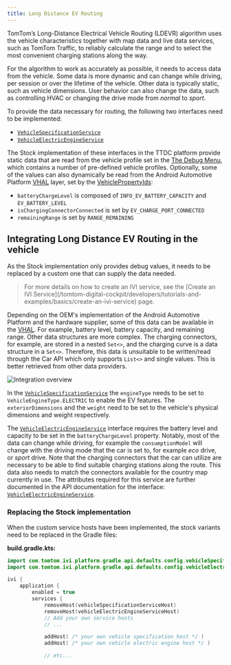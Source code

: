 ---
title: Long Distance EV Routing
---

TomTom’s Long-Distance Electrical Vehicle Routing (LDEVR) algorithm uses the vehicle 
characteristics together with map data and live data services, such as TomTom Traffic, to reliably 
calculate the range and to select the most convenient charging stations along the way.

For the algorithm to work as accurately as possible, it needs to access data from the vehicle. Some 
data is more dynamic and can change while driving, per session or over the lifetime of the vehicle. 
Other data is typically static, such as vehicle dimensions. User behavior can also change the data, 
such as controlling HVAC or changing the drive mode from _normal_ to _sport_.

To provide the data necessary for routing, the following two interfaces need to be implemented:

- [`VehicleSpecificationService`](TTIVI_PLATFORM_API)
- [`VehicleElectricEngineService`](TTIVI_PLATFORM_API)

The Stock implementation of these interfaces in the TTDC platform provide static data that are read 
from the vehicle profile set in the 
[The Debug Menu](/tomtom-digital-cockpit/getting-started/the-debug-menu), 
which contains a number of pre-defined vehicle profiles.
Optionally, some of the values can also dynamically be read from the Android Automotive Platform 
[VHAL](https://source.android.com/docs/devices/automotive/vhal) layer, set by the 
[VehiclePropertyIds](https://developer.android.com/reference/android/car/VehiclePropertyIds):

- `batteryChargeLevel` is composed of `INFO_EV_BATTERY_CAPACITY` and `EV_BATTERY_LEVEL`
- `isChargingConnectorConnected` is set by `EV_CHARGE_PORT_CONNECTED`
- `remainingRange` is set by `RANGE_REMAINING`

## Integrating Long Distance EV Routing in the vehicle

As the Stock implementation only provides debug values, it needs to be replaced by a custom one 
that can supply the data needed.

<Blockquote type="announcement">
    For more details on how to create an IVI service, see the
    [Create an IVI Service](/tomtom-digital-cockpit/developers/tutorials-and-examples/basics/create-an-ivi-service)
    page.
</Blockquote>

Depending on the OEM's implementation of the Android Automotive Platform and the hardware supplier, 
some of this data can be available in the 
[VHAL](https://source.android.com/docs/devices/automotive/vhal). For example, battery level, 
battery capacity, and remaining range.
Other data structures are more complex. The charging connectors, for example, are stored in a 
nested `Set<>`, and the charging curve is a data structure in a `Set<>`. Therefore, this data is 
unsuitable to be written/read through the Car API which only supports `List<>` and single values. 
This is better retrieved from other data providers.

![Integration overview](images/ldevr_integration_overview.svg)

In the [`VehicleSpecificationService`](TTIVI_PLATFORM_API) the `engineType` needs to be set to 
`VehicleEngineType.ELECTRIC` to enable the EV features. The `exteriorDimensions` and the `weight` 
need to be set to the vehicle's physical dimensions and weight respectively.

The [`VehicleElectricEngineService`](TTIVI_PLATFORM_API) interface requires the battery level and 
capacity to be set in the `batteryChargeLevel` property.
Notably, most of the data can change while driving, for example the `consumptionModel` will change 
with the driving mode that the car is set to, for example _eco_ drive, or _sport_ drive. Note that 
the charging connectors that the car can utilize are necessary to be able to find suitable charging 
stations along the route. This data also needs to match the connectors available for the country 
map currently in use. The attributes required for this service are further documented in the API 
documentation for the interface: [`VehicleElectricEngineService`](TTIVI_PLATFORM_API).

### Replacing the Stock implementation

When the custom service hosts have been implemented, the stock variants need to be replaced in the 
Gradle files:

__build.gradle.kts:__

```kotlin
import com.tomtom.ivi.platform.gradle.api.defaults.config.vehicleSpecificationServiceHost
import com.tomtom.ivi.platform.gradle.api.defaults.config.vehicleElectricEngineServiceHost

ivi {
    application {
        enabled = true
        services {
            removeHost(vehicleSpecificationServiceHost)
            removeHost(vehicleElectricEngineServiceHost)
            // Add your own service hosts
            // ...

            addHost( /* your own vehicle specification host */ )
            addHost( /* your own vehicle electric engine host */ )

            // etc...


```
